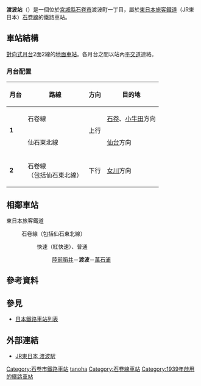 {{日本車站資訊
|公司色 = green
|文字色 =
|站名 = 渡波站
|圖片 = Watanoha station 20120908.jpg
|pxl =
|圖片說明 = 站舍
|日文原名 = 渡波
|平假名 = わたのは
|羅馬拼音 = Watanoha
|前一站 = [[陸前稻井站|陸前稻井]]
|前一站距離 = 5.0
|後一站距離 = 1.1
|後一站 = [[萬石浦站|萬石浦]]
|電報略號 = ワノ
|車站編號 =
|所屬公司 = [[東日本旅客鐵道|東日本旅客鐵道]]（JR東日本）
|所屬路線 = {{Color|#ff9999|■}}[[石卷線|石卷線]]（包括{{Color|mediumseagreen|■}}{{Color|deepskyblue|■}}[[仙石東北線|仙石東北線]]）
|距離 = 35.9公里（起點站：[[小牛田站|小牛田]]）<br />55.2
|起點站 = [[仙台站|仙台]]經[[鹽釜站|鹽釜]]
|所在地 = [[宮城縣|宮城縣]][[石卷市|石卷市]]渡波町一丁目7-1
|車站構造 = [[地面車站|地面車站]]
|月台配置 = 2面2線
|啟用年月日 = 1939年（[[昭和|昭和]]14年）10月7日
|廢站年月日 =
|乘客人數 = 493
|上下車人次 =
|統計年度 = 2015年
|轉車 =
|備註 = 業務委託站
}}
'''渡波站'''（{{jpn|j=渡波駅|hg=わたのはえき|rm=Watanoha eki|f=y}}）是一個位於[[宮城縣|宮城縣]][[石卷市|石卷市]]渡波町一丁目，屬於[[東日本旅客鐵道|東日本旅客鐵道]]（JR東日本）[[石卷線|石卷線]]的鐵路車站。
== 車站結構 ==
[[對向式月台|對向式月台]]2面2線的[[地面車站|地面車站]]。各月台之間以站內[[平交道|平交道]]連絡。
=== 月台配置 ===
{| class=wikitable
|-
!月台!!路線!!方向!!目的地
|-
|rowspan=2|'''1'''
|{{Color|#ff9999|■}}石卷線
|rowspan="2"|上行
|[[石卷站|石卷]]、[[小牛田站|小牛田]]方向
|-
|{{Color|mediumseagreen|■}}{{Color|deepskyblue|■}}仙石東北線
|[[仙台站|仙台]]方向
|-
|'''2'''
|{{Color|#ff9999|■}}石卷線<br />（包括{{Color|mediumseagreen|■}}{{Color|deepskyblue|■}}仙石東北線）
|下行
|[[女川站|女川]]方向
|}
== 相鄰車站 ==
; 東日本旅客鐵道
: {{Color|#ff9999|■}}石卷線（包括{{Color|mediumseagreen|■}}{{Color|deepskyblue|■}}仙石東北線）
:: {{Color|red|■}}快速（紅快速）、{{Color|gray|■}}普通
::: [[陸前稻井站|陸前稻井]]－'''渡波'''－[[萬石浦站|萬石浦]]
== 參考資料 ==
<references/>

== 參見 ==
* [[日本鐵路車站列表|日本鐵路車站列表]]

== 外部連結 ==
* [http://www.jreast.co.jp/estation/station/info.aspx?StationCd=1701 JR東日本 渡波駅] {{Wayback|url=http://www.jreast.co.jp/estation/station/info.aspx?StationCd=1701 |date=20200815074920 }}

{{石卷線}}
{{仙石東北線}}

{{DEFAULTSORT:Watanoha}}
[[Category:石卷市鐵路車站|Category:石卷市鐵路車站]]
[[Category:日本鐵路車站_Wa|tanoha]]
[[Category:石卷線車站|Category:石卷線車站]]
[[Category:1939年啟用的鐵路車站|Category:1939年啟用的鐵路車站]]